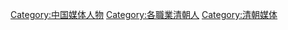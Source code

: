 [[Category:中国媒体人物|Category:中国媒体人物]]
[[Category:各職業清朝人|Category:各職業清朝人]]
[[Category:清朝媒体|Category:清朝媒体]]